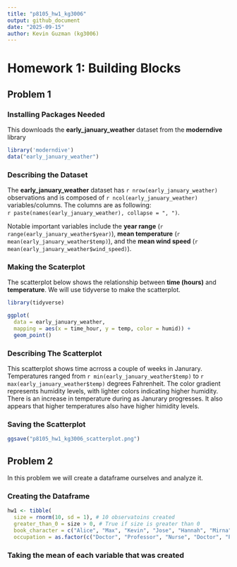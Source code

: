 ```yaml
---
title: "p8105_hw1_kg3006"
output: github_document
date: "2025-09-15"
author: Kevin Guzman (kg3006)
---
```


# Homework 1: Building Blocks 
## Problem 1 
### Installing Packages Needed 
This downloads the **early_january_weather** dataset from the **moderndive** library

```r
library('moderndive') 
data("early_january_weather")
```

### Describing the Dataset
The **early_january_weather** dataset has `r nrow(early_january_weather)` observations and is composed of `r ncol(early_january_weather)` variables/columns. The columns are as following:  
  `r paste(names(early_january_weather), collapse = ", ")`. 
  
Notable important variables include the **year range** (`r range(early_january_weather$year)`), **mean temperature** (`r mean(early_january_weather$temp)`), and the **mean wind speed** (`r mean(early_january_weather$wind_speed)`).

### Making the Scaterplot 
The scatterplot below shows the relationship between **time (hours)** and **temperature**. We will use tidyverse to make the scatterplot. 

```r
library(tidyverse)

ggplot(
  data = early_january_weather,
  mapping = aes(x = time_hour, y = temp, color = humid)) +
  geom_point()


```

### Describing The Scatterplot
This scatterplot shows time acrross a couple of weeks in Janurary. Temperatures ranged from `r min(early_january_weather$temp)` to `r max(early_january_weather$temp)` degrees Fahrenheit. The color gradient represents humidity levels, with lighter colors indicating higher humidity. There is an increase in temperature during as Janurary progresses. It also appears that higher temperatures also have higher himidity levels. 
  
### Saving the Scatterplot
```r
ggsave("p8105_hw1_kg3006_scatterplot.png")
```

## Problem 2 

In this problem we will create a dataframe ourselves and analyze it. 

### Creating the Dataframe
```r
hw1 <- tibble(
  size = rnorm(10, sd = 1), # 10 observatoins created 
  greater_than_0 = size > 0, # True if size is greater than 0 
  book_character = c("Alice", "Max", "Kevin", "Jose", "Hannah", "Mirna", "Sam", "Mia", "Omar", "Edwin"),
  occupation = as.factor(c("Doctor", "Professor", "Nurse", "Doctor", "Professor",   "Nurse", "Doctor", "Professor", "Nurse", "Doctor"))) #factor with 3 variables 
```

### Taking the mean of each variable that was created 